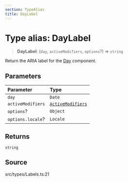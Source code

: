 ```yaml
---
section: TypeAlias
title: DayLabel
---
```


# Type alias: DayLabel

> **DayLabel**: (`day`, `activeModifiers`, `options`?) => `string`

Return the ARIA label for the [Day](/api/latest/functions/Day.mdx) component.

## Parameters

| Parameter | Type |
| :------ | :------ |
| `day` | `Date` |
| `activeModifiers` | [`ActiveModifiers`](/api/latest/type-aliases/ActiveModifiers.mdx) |
| `options`? | `Object` |
| `options.locale`? | `Locale` |

## Returns

`string`

## Source

src/types/Labels.ts:21
